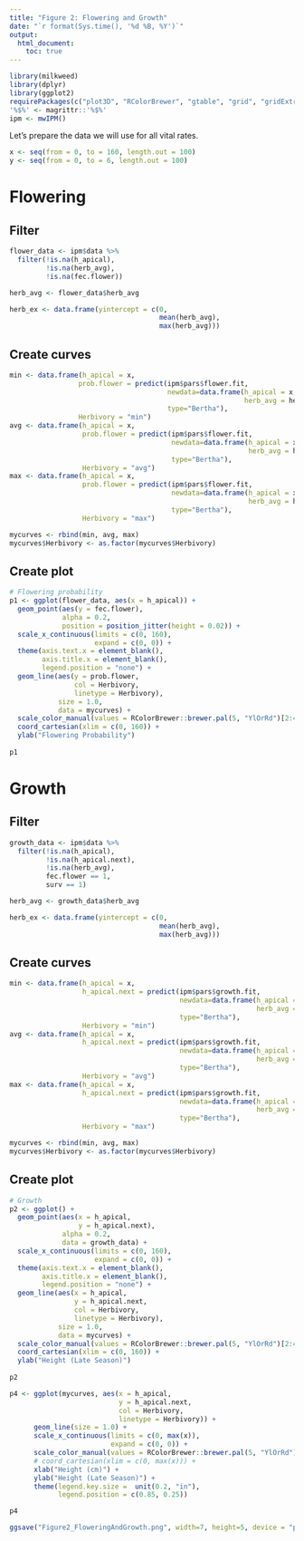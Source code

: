 ```yaml
---
title: "Figure 2: Flowering and Growth"
date: "`r format(Sys.time(), '%d %B, %Y')`"
output: 
  html_document:
    toc: true
---
```


```r
library(milkweed)
library(dplyr)
library(ggplot2)
requirePackages(c("plot3D", "RColorBrewer", "gtable", "grid", "gridExtra"))
'%$%' <- magrittr::'%$%'
ipm <- mwIPM()
```

Let's prepare the data we will use for all vital rates.

```r
x <- seq(from = 0, to = 160, length.out = 100)
y <- seq(from = 0, to = 6, length.out = 100)
```

# Flowering

## Filter

```r
flower_data <- ipm$data %>% 
  filter(!is.na(h_apical),
         !is.na(herb_avg),
         !is.na(fec.flower))

herb_avg <- flower_data$herb_avg

herb_ex <- data.frame(yintercept = c(0, 
                                     mean(herb_avg), 
                                     max(herb_avg)))
```

## Create curves

```r
min <- data.frame(h_apical = x, 
                 prob.flower = predict(ipm$pars$flower.fit, 
                                       newdata=data.frame(h_apical = x, 
                                                          herb_avg = herb_ex[1,1]), 
                                       type="Bertha"),
                 Herbivory = "min")
avg <- data.frame(h_apical = x, 
                  prob.flower = predict(ipm$pars$flower.fit, 
                                        newdata=data.frame(h_apical = x,
                                                           herb_avg = herb_ex[2,1]),
                                        type="Bertha"),
                  Herbivory = "avg")
max <- data.frame(h_apical = x, 
                  prob.flower = predict(ipm$pars$flower.fit, 
                                        newdata=data.frame(h_apical = x, 
                                                           herb_avg = herb_ex[3,1]),
                                        type="Bertha"),
                  Herbivory = "max")

mycurves <- rbind(min, avg, max) 
mycurves$Herbivory <- as.factor(mycurves$Herbivory)
```

## Create plot

```r
# Flowering probability
p1 <- ggplot(flower_data, aes(x = h_apical)) +
  geom_point(aes(y = fec.flower), 
             alpha = 0.2, 
             position = position_jitter(height = 0.02)) +
  scale_x_continuous(limits = c(0, 160), 
                     expand = c(0, 0)) + 
  theme(axis.text.x = element_blank(), 
        axis.title.x = element_blank(),
        legend.position = "none") +
  geom_line(aes(y = prob.flower,
                col = Herbivory,
                linetype = Herbivory),
            size = 1.0,
            data = mycurves) +
  scale_color_manual(values = RColorBrewer::brewer.pal(5, "YlOrRd")[2:4]) +
  coord_cartesian(xlim = c(0, 160)) + 
  ylab("Flowering Probability")
  
p1
```

# Growth

## Filter

```r
growth_data <- ipm$data %>% 
  filter(!is.na(h_apical),
         !is.na(h_apical.next),
         !is.na(herb_avg),
         fec.flower == 1,
         surv == 1)

herb_avg <- growth_data$herb_avg

herb_ex <- data.frame(yintercept = c(0, 
                                     mean(herb_avg), 
                                     max(herb_avg)))
```

## Create curves

```r
min <- data.frame(h_apical = x, 
                  h_apical.next = predict(ipm$pars$growth.fit, 
                                          newdata=data.frame(h_apical = x, 
                                                             herb_avg = herb_ex[1,1]), 
                                          type="Bertha"),
                  Herbivory = "min")
avg <- data.frame(h_apical = x, 
                  h_apical.next = predict(ipm$pars$growth.fit, 
                                          newdata=data.frame(h_apical = x,
                                                             herb_avg = herb_ex[2,1]),
                                          type="Bertha"),
                  Herbivory = "avg")
max <- data.frame(h_apical = x, 
                  h_apical.next = predict(ipm$pars$growth.fit, 
                                          newdata=data.frame(h_apical = x, 
                                                             herb_avg = herb_ex[3,1]),
                                          type="Bertha"),
                  Herbivory = "max")

mycurves <- rbind(min, avg, max) 
mycurves$Herbivory <- as.factor(mycurves$Herbivory)
```

## Create plot

```r
# Growth
p2 <- ggplot() +
  geom_point(aes(x = h_apical,
                 y = h_apical.next), 
             alpha = 0.2,
             data = growth_data) +
  scale_x_continuous(limits = c(0, 160), 
                     expand = c(0, 0)) + 
  theme(axis.text.x = element_blank(), 
        axis.title.x = element_blank(),
        legend.position = "none") +
  geom_line(aes(x = h_apical,
                y = h_apical.next,
                col = Herbivory,
                linetype = Herbivory),
            size = 1.0,
            data = mycurves) +
  scale_color_manual(values = RColorBrewer::brewer.pal(5, "YlOrRd")[2:4]) +
  coord_cartesian(xlim = c(0, 160)) + 
  ylab("Height (Late Season)")
  
p2
```

```r
p4 <- ggplot(mycurves, aes(x = h_apical, 
                           y = h_apical.next, 
                           col = Herbivory, 
                           linetype = Herbivory)) +
      geom_line(size = 1.0) + 
      scale_x_continuous(limits = c(0, max(x)), 
                         expand = c(0, 0)) + 
      scale_color_manual(values = RColorBrewer::brewer.pal(5, "YlOrRd")[2:4]) +
      # coord_cartesian(xlim = c(0, max(x))) + 
      xlab("Height (cm)") +
      ylab("Height (Late Season)") +
      theme(legend.key.size =  unit(0.2, "in"),
            legend.position = c(0.85, 0.25))

p4
```

```r
ggsave("Figure2_FloweringAndGrowth.png", width=7, height=5, device = "png", p)
```
